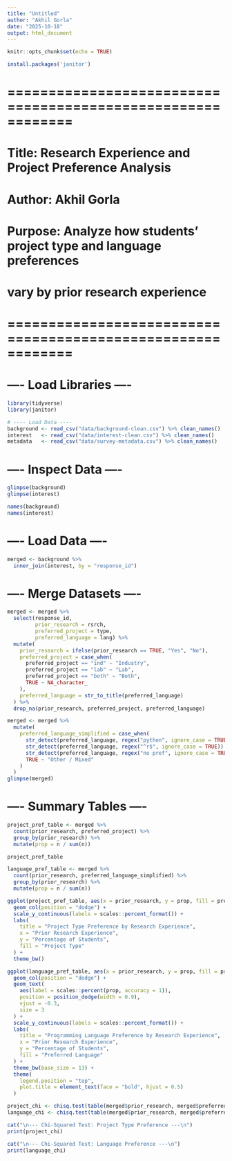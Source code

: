 ```yaml
---
title: "Untitled"
author: "Akhil Gorla"
date: "2025-10-18"
output: html_document
---
```


```r
knitr::opts_chunk$set(echo = TRUE)
```

```r
install.packages('janitor')
```

# ============================================================
# Title: Research Experience and Project Preference Analysis
# Author: Akhil Gorla
# Purpose: Analyze how students' project type and language preferences
#          vary by prior research experience
# ============================================================

# ---- Load Libraries ----
```r

library(tidyverse)
library(janitor)

# ---- Load Data ----
background <- read_csv("data/background-clean.csv") %>% clean_names()
interest   <- read_csv("data/interest-clean.csv") %>% clean_names()
metadata   <- read_csv("data/survey-metadata.csv") %>% clean_names()


```
# ---- Inspect Data ----
```r
glimpse(background)
glimpse(interest)
```



```r

names(background)
names(interest)
```

# ---- Load Data ----
```r
merged <- background %>%
  inner_join(interest, by = "response_id")
```


# ---- Merge Datasets ----
```r
merged <- merged %>%
  select(response_id,
         prior_research = rsrch,
         preferred_project = type,
         preferred_language = lang) %>%
  mutate(
    prior_research = ifelse(prior_research == TRUE, "Yes", "No"),
    preferred_project = case_when(
      preferred_project == "ind" ~ "Industry",
      preferred_project == "lab" ~ "Lab",
      preferred_project == "both" ~ "Both",
      TRUE ~ NA_character_
    ),
    preferred_language = str_to_title(preferred_language)
  ) %>%
  drop_na(prior_research, preferred_project, preferred_language)

```



```r
merged <- merged %>%
  mutate(
    preferred_language_simplified = case_when(
      str_detect(preferred_language, regex("python", ignore_case = TRUE)) ~ "Python",
      str_detect(preferred_language, regex("^r$", ignore_case = TRUE)) ~ "R",
      str_detect(preferred_language, regex("no pref", ignore_case = TRUE)) ~ "No Preference",
      TRUE ~ "Other / Mixed"
    )
  )
glimpse(merged)
```

# ---- Summary Tables ----
```r
project_pref_table <- merged %>%
  count(prior_research, preferred_project) %>%
  group_by(prior_research) %>%
  mutate(prop = n / sum(n))

project_pref_table
```

```r
language_pref_table <- merged %>%
  count(prior_research, preferred_language_simplified) %>%
  group_by(prior_research) %>%
  mutate(prop = n / sum(n))
```

```r
ggplot(project_pref_table, aes(x = prior_research, y = prop, fill = preferred_project)) +
  geom_col(position = "dodge") +
  scale_y_continuous(labels = scales::percent_format()) +
  labs(
    title = "Project Type Preference by Research Experience",
    x = "Prior Research Experience",
    y = "Percentage of Students",
    fill = "Project Type"
  ) +
  theme_bw()
```

```r
ggplot(language_pref_table, aes(x = prior_research, y = prop, fill = preferred_language_simplified)) +
  geom_col(position = "dodge") +
  geom_text(
    aes(label = scales::percent(prop, accuracy = 1)),
    position = position_dodge(width = 0.9),
    vjust = -0.3,
    size = 3
  ) +
  scale_y_continuous(labels = scales::percent_format()) +
  labs(
    title = "Programming Language Preference by Research Experience",
    x = "Prior Research Experience",
    y = "Percentage of Students",
    fill = "Preferred Language"
  ) +
  theme_bw(base_size = 13) +
  theme(
    legend.position = "top",
    plot.title = element_text(face = "bold", hjust = 0.5)
  )
```

```r
project_chi <- chisq.test(table(merged$prior_research, merged$preferred_project))
language_chi <- chisq.test(table(merged$prior_research, merged$preferred_language))
```

```r
cat("\n--- Chi-Squared Test: Project Type Preference ---\n")
print(project_chi)

cat("\n--- Chi-Squared Test: Language Preference ---\n")
print(language_chi)

```

